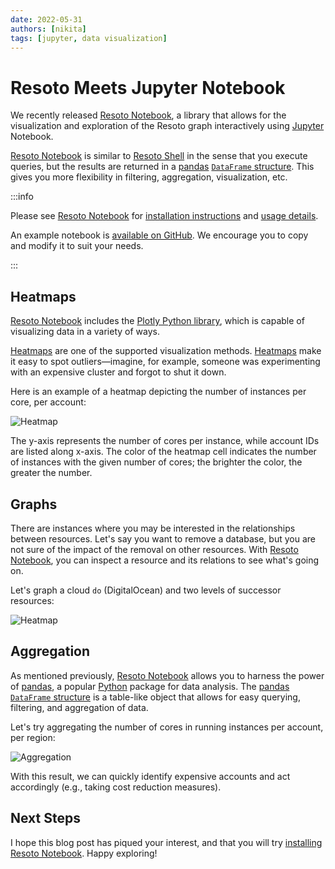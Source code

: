 ```yaml
---
date: 2022-05-31
authors: [nikita]
tags: [jupyter, data visualization]
---
```


# Resoto Meets Jupyter Notebook

We recently released [Resoto Notebook](/docs/reference/notebook), a library that allows for the visualization and exploration of the Resoto graph interactively using [Jupyter](https://jupyter.org) Notebook.

[Resoto Notebook](/docs/reference/notebook) is similar to [Resoto Shell](/docs/reference/components/shell) in the sense that you execute queries, but the results are returned in a [pandas](https://pandas.pydata.org) [`DataFrame` structure](https://pandas.pydata.org/pandas-docs/stable/reference/api/pandas.DataFrame.html). This gives you more flexibility in filtering, aggregation, visualization, etc.

<!--truncate-->

:::info

Please see [Resoto Notebook](/docs/reference/notebook) for [installation instructions](/docs/reference/notebook#installation) and [usage details](/docs/reference/notebook#usage).

An example notebook is [available on GitHub](https://github.com/someengineering/resotonotebook/blob/main/examples/example.ipynb). We encourage you to copy and modify it to suit your needs.

:::

## Heatmaps

[Resoto Notebook](/docs/reference/notebook) includes the [Plotly Python library](https://plotly.com/python), which is capable of visualizing data in a variety of ways.

[Heatmaps](https://plotly.com/python/2D-Histogram) are one of the supported visualization methods. [Heatmaps](https://plotly.com/python/2D-Histogram) make it easy to spot outliers—imagine, for example, someone was experimenting with an expensive cluster and forgot to shut it down.

Here is an example of a heatmap depicting the number of instances per core, per account:

![Heatmap](./img/plotly_heatmap.png)

The y-axis represents the number of cores per instance, while account IDs are listed along x-axis. The color of the heatmap cell indicates the number of instances with the given number of cores; the brighter the color, the greater the number.

## Graphs

There are instances where you may be interested in the relationships between resources. Let's say you want to remove a database, but you are not sure of the impact of the removal on other resources. With [Resoto Notebook](/docs/reference/notebook), you can inspect a resource and its relations to see what's going on.

Let's graph a cloud `do` (DigitalOcean) and two levels of successor resources:

![Heatmap](./img/render_cloud_do.png)

## Aggregation

As mentioned previously, [Resoto Notebook](/docs/reference/notebook) allows you to harness the power of [pandas](https://pandas.pydata.org), a popular [Python](https://python.org) package for data analysis. The [pandas](https://pandas.pydata.org) [`DataFrame` structure](https://pandas.pydata.org/pandas-docs/stable/reference/api/pandas.DataFrame.html) is a table-like object that allows for easy querying, filtering, and aggregation of data.

Let's try aggregating the number of cores in running instances per account, per region:

![Aggregation](./img/aggregation-2.png)

With this result, we can quickly identify expensive accounts and act accordingly (e.g., taking cost reduction measures).

## Next Steps

I hope this blog post has piqued your interest, and that you will try [installing Resoto Notebook](/docs/reference/notebook#installation). Happy exploring!

